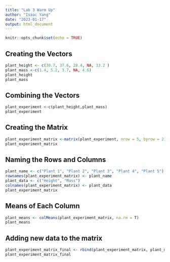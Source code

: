 ```yaml
---
title: "Lab 3 Warm Up"
author: "Isaac Yang"
date: "2023-01-17"
output: html_document
---
```


```r
knitr::opts_chunk$set(echo = TRUE)
```
## Creating the Vectors
```r
plant_height <- c(30.7, 37.6, 28.4, NA, 33.2 )
plant_mass <-c(1.4, 5.2, 3.7, NA, 4.6)
plant_height
plant_mass
```
## Combining the Vectors
```r
plant_experiment <-c(plant_height,plant_mass)
plant_experiment
```
## Creating the Matrix
```r
plant_experiment_matrix <-matrix(plant_experiment, nrow = 5, byrow = 2)
plant_experiment_matrix
```

## Naming the Rows and Columns
```r
plant_name <- c("Plant 1", "Plant 2", "Plant 3", "Plant 4", "Plant 5")
rownames(plant_experiment_matrix) <- plant_name
plant_data <- c("Height", "Mass")
colnames(plant_experiment_matrix) <- plant_data
plant_experiment_matrix
```
## Means of Each Column
```r
plant_means <- colMeans(plant_experiment_matrix, na.rm = T)
plant_means
```
## Adding new data to the matrix
```r
plant_experiment_matrix_final <- rbind(plant_experiment_matrix, plant_means)
plant_experiment_matrix_final
```


